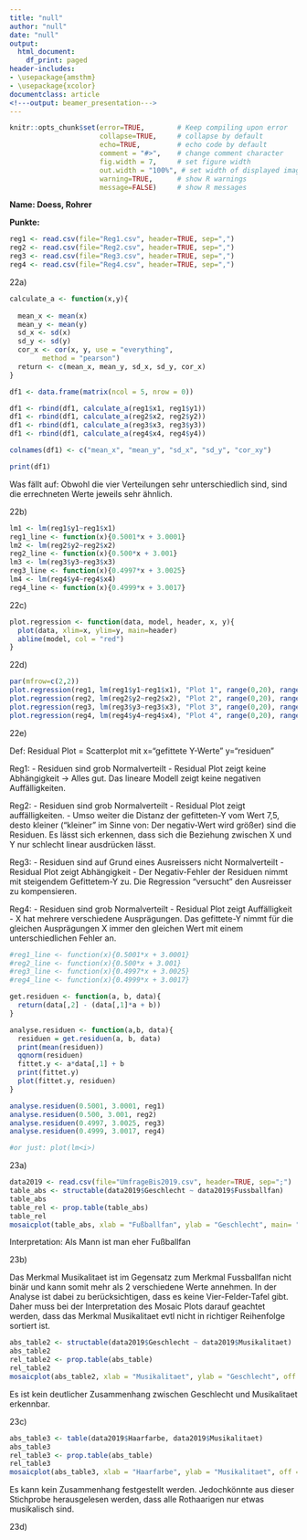 ```yaml
---
title: "null"
author: "null"
date: "null"
output:
  html_document:
    df_print: paged
header-includes:
- \usepackage{amsthm}
- \usepackage{xcolor}
documentclass: article
<!---output: beamer_presentation--->
---
```






<!--- Below are global settings for knitr. You can override any of them by adding the changes to individual chunks --->

```r
knitr::opts_chunk$set(error=TRUE,        # Keep compiling upon error
                      collapse=TRUE,     # collapse by default
                      echo=TRUE,         # echo code by default
                      comment = "#>",    # change comment character
                      fig.width = 7,     # set figure width
                      out.width = "100%", # set width of displayed images
                      warning=TRUE,      # show R warnings
                      message=FALSE)     # show R messages
```


<!--- Solution Region --->
<style>
#solution {
  background-color: #8FBC8F;
  border-style: solid;
  border-color: blue;
  margin-left: 20px;
  margin-bottom: 15px;
  padding: 5px;
}
</style>



<!---**Wintersemester 2016 |Studiengang Data Science | Hochschule Darmstadt **--->




\theoremstyle{definition}
\newtheorem{auf}{Aufgabe}

\newcommand{\R}{{\sffamily R} }

\begin{centering}
%\vspace{-2 cm}
\Huge
{\bf ?bung 10}\\
\Large
Explorative Datenanalyse und Visualisierung\\
\normalsize
Wintersemester 2019\\
S. D?hler, B. Nedic (FBMN, h\_da)\\
\end{centering}


\hrulefill

**Name: Doess, Rohrer**

**Punkte:**

\hrulefill


\setcounter{auf}{21} 
\begin{auf}
Auf der Moodle-Seite zur Vorlesung finden Sie 4 verschiedene zweidimensionale Datens?tze.
\begin{itemize}
    \item[a)] Ermitteln Sie in jedem Fall $\overline{x},\overline{y},s_x,s_y$ und $r_{xy}$. Was f?llt Ihnen auf?
    \item[b)] Ermitteln Sie in allen 4 F?llen das Regressionsmodel und die Regressionsgerade. Benutzen Sie hierf?r den {\ttfamily lm}-Befehl.
    \item[c)] Schreiben Sie eine Funktion {\ttfamily plot.regression}. Als Argumente sollen dieser Funktion ?bergeben werden:
    \begin{itemize}
          \item {\ttfamily daten}: Ein Datensatz
          \item {\ttfamily model}: Das zugeh?rige {\ttfamily lm}-Objekt
          \item {\ttfamily header}: Eine ?berschrift
          \item {\ttfamily x.lim,y.lim}: Wertebereich der $x$- und $y$-Achse
    \end{itemize}
    Als Output soll die Funktion einen Scatterplot der Daten (auf den ?bergebenen Wertebereichenen) mit zugeh?riger Regressionsgerade sowie eines Titels liefern.
    \item[d)] Plotten Sie die 4 Scatterplots inklusive ihrer Regressionsgeraden in einem gemeinsamen Grafikpanel. Benutzen Sie die Funktion {\ttfamily plot.regression}. 
    \item[e)] F?hren Sie f?r die 4 Datens?tze jeweils eine Residuenanalyse durch und interpretieren Sie die Ergebnisse.
\end{itemize}
Interpretieren Sie die Ergebnisse.
\end{auf}

\paragraph{L?sung} <!---Hier Schreiben Sie--->



\paragraph{Anmerkungen/Korrektur} <!---Hier schreibt der Tutor--->

\textcolor{gray}{\hrulefill}

\begin{auf}
Arbeiten Sie weiter an dem Datensatz {\ttfamily UmfrageBis2019.csv} (s. Aufgabe 21).
\begin{itemize}
    \item[a)] Untersuchen Sie, ob und wenn ja, welcher Zusammenhang zwischen den Merkmalen 'Fussballfan' und 'Geschlecht' besteht. Erzeugen Sie hierzu eine Vierfeldertafel und einen Mosaicplot mit geeigneten R-Befehlen.
    \item[b)] Untersuchen Sie, die gleiche Fragestellung wie in a) bei  den Merkmalen 'Musikalitaet' und 'Geschlecht'. Was unterscheidet das Merkmal 'Musikalitaet' vom Merkmal 'Fussballfan'? Wie sollte man das in der Analyse ber?cksichtigen?
    \item[c)] Untersuchen Sie, die gleiche Fragestellung wie in a) bei  den Merkmalen 'Musikalitaet' und 'Haarfarbe'.
    \item[d)] In welchen der 3 obigen Situation scheint der Mosaicplot am ehesten auf Unabh?ngigkeit der Merkmale hinzudeuten? Begr?nden Sie Ihre Antwort!
\end{itemize}
\end{auf}


   
\paragraph{L?sung} <!---Hier Schreiben Sie--->

```r
reg1 <- read.csv(file="Reg1.csv", header=TRUE, sep=",")
reg2 <- read.csv(file="Reg2.csv", header=TRUE, sep=",")
reg3 <- read.csv(file="Reg3.csv", header=TRUE, sep=",")
reg4 <- read.csv(file="Reg4.csv", header=TRUE, sep=",")
```
22a)

```r
calculate_a <- function(x,y){
  
  mean_x <- mean(x)
  mean_y <- mean(y)
  sd_x <- sd(x)
  sd_y <- sd(y)
  cor_x <- cor(x, y, use = "everything",
        method = "pearson")
  return <- c(mean_x, mean_y, sd_x, sd_y, cor_x)
}

df1 <- data.frame(matrix(ncol = 5, nrow = 0))

df1 <- rbind(df1, calculate_a(reg1$x1, reg1$y1))
df1 <- rbind(df1, calculate_a(reg2$x2, reg2$y2))
df1 <- rbind(df1, calculate_a(reg3$x3, reg3$y3))
df1 <- rbind(df1, calculate_a(reg4$x4, reg4$y4))

colnames(df1) <- c("mean_x", "mean_y", "sd_x", "sd_y", "cor_xy")

print(df1)
```
Was fällt auf: Obwohl die vier Verteilungen sehr unterschiedlich sind, sind die errechneten Werte jeweils sehr ähnlich.

22b)

```r
lm1 <- lm(reg1$y1~reg1$x1)
reg1_line <- function(x){0.5001*x + 3.0001}
lm2 <- lm(reg2$y2~reg2$x2)
reg2_line <- function(x){0.500*x + 3.001}
lm3 <- lm(reg3$y3~reg3$x3)
reg3_line <- function(x){0.4997*x + 3.0025}
lm4 <- lm(reg4$y4~reg4$x4)
reg4_line <- function(x){0.4999*x + 3.0017}
```
22c) 

```r
plot.regression <- function(data, model, header, x, y){
  plot(data, xlim=x, ylim=y, main=header)
  abline(model, col = "red")
}
```

22d)

```r
par(mfrow=c(2,2))
plot.regression(reg1, lm(reg1$y1~reg1$x1), "Plot 1", range(0,20), range(0,13))
plot.regression(reg2, lm(reg2$y2~reg2$x2), "Plot 2", range(0,20), range(0,13))
plot.regression(reg3, lm(reg3$y3~reg3$x3), "Plot 3", range(0,20), range(0,13))
plot.regression(reg4, lm(reg4$y4~reg4$x4), "Plot 4", range(0,20), range(0,13))
```
22e)

Def: Residual Plot = Scatterplot mit x="gefittete Y-Werte" y="residuen"

Reg1:
- Residuen sind grob Normalverteilt
- Residual Plot zeigt keine Abhängigkeit
-> Alles gut. Das lineare Modell zeigt keine negativen Auffälligkeiten.

Reg2:
- Residuen sind grob Normalverteilt
- Residual Plot zeigt auffälligkeiten.
  - Umso weiter die Distanz der gefitteten-Y vom Wert 7,5, desto kleiner ("kleiner" im Sinne von: Der negativ-Wert wird größer) sind die Residuen. Es lässt sich erkennen, dass sich die Beziehung zwischen X und Y nur schlecht linear ausdrücken lässt.
  
Reg3:
- Residuen sind auf Grund eines Ausreissers nicht Normalverteilt
- Residual Plot zeigt Abhängigkeit
    - Der Negativ-Fehler der Residuen nimmt mit steigendem Gefittetem-Y zu. Die Regression "versucht" den Ausreisser zu kompensieren.

Reg4:
- Residuen sind grob Normalverteilt
- Residual Plot zeigt Auffälligkeit
     - X hat mehrere verschiedene Ausprägungen. Das gefittete-Y nimmt für die gleichen Ausprägungen X immer den gleichen Wert mit einem unterschiedlichen Fehler an.


```r
#reg1_line <- function(x){0.5001*x + 3.0001}
#reg2_line <- function(x){0.500*x + 3.001}
#reg3_line <- function(x){0.4997*x + 3.0025}
#reg4_line <- function(x){0.4999*x + 3.0017}

get.residuen <- function(a, b, data){
  return(data[,2] - (data[,1]*a + b))
}

analyse.residuen <- function(a,b, data){
  residuen = get.residuen(a, b, data)
  print(mean(residuen))
  qqnorm(residuen)
  fittet.y <- a*data[,1] + b
  print(fittet.y)
  plot(fittet.y, residuen)
}

analyse.residuen(0.5001, 3.0001, reg1)
analyse.residuen(0.500, 3.001, reg2)
analyse.residuen(0.4997, 3.0025, reg3)
analyse.residuen(0.4999, 3.0017, reg4)

#or just: plot(lm<i>)
```

23a)

```r
data2019 <- read.csv(file="UmfrageBis2019.csv", header=TRUE, sep=";")
table_abs <- structable(data2019$Geschlecht ~ data2019$Fussballfan)
table_abs
table_rel <- prop.table(table_abs)
table_rel
mosaicplot(table_abs, xlab = "Fußballfan", ylab = "Geschlecht", main= "Mosaic: Geschlecht~Fussballfan")
```
Interpretation: Als Mann ist man eher Fußballfan

23b)

Das Merkmal Musikalitaet ist im Gegensatz zum Merkmal Fussballfan nicht binär und kann somit mehr als 2 verschiedene Werte annehmen. In der Analyse ist dabei zu berücksichtigen, dass es keine Vier-Felder-Tafel gibt. Daher muss bei der Interpretation des Mosaic Plots darauf geachtet werden, dass das Merkmal Musikalitaet evtl nicht in richtiger Reihenfolge sortiert ist.
```r
abs_table2 <- structable(data2019$Geschlecht ~ data2019$Musikalitaet)
abs_table2
rel_table2 <- prop.table(abs_table)
rel_table2
mosaicplot(abs_table2, xlab = "Musikalitaet", ylab = "Geschlecht", off = 5, main = "Mosaic: Geschlecht~ Musiaklitaet")
```
Es ist kein deutlicher Zusammenhang zwischen Geschlecht und Musikalitaet erkennbar.

23c)

```r
abs_table3 <- table(data2019$Haarfarbe, data2019$Musikalitaet)
abs_table3
rel_table3 <- prop.table(abs_table)
rel_table3
mosaicplot(abs_table3, xlab = "Haarfarbe", ylab = "Musikalitaet", off = 25, main = "Mosaic: Musikalitaet ~ Haarfarbe")
```
Es kann kein Zusammenhang festgestellt werden. Jedochkönnte aus dieser Stichprobe herausgelesen werden, dass alle Rothaarigen nur etwas musikalisch sind.

23d)

\paragraph{Anmerkungen/Korrektur} <!---Hier schreibt der Tutor--->

\textcolor{gray}{\hrulefill}


